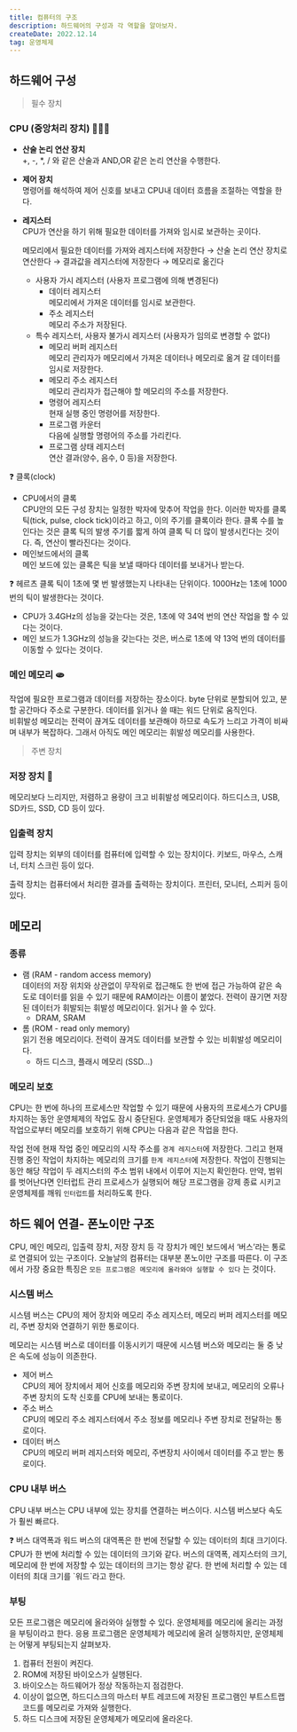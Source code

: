 ```yaml
---
title: 컴퓨터의 구조
description: 하드웨어의 구성과 각 역할을 알아보자.
createDate: 2022.12.14
tag: 운영체제
---
```


## 하드웨어 구성

> 필수 장치

### CPU (중앙처리 장치) 🧑🏻‍🍳

- **산술 논리 연산 장치**  
  +, -, \*, / 와 같은 산술과 AND,OR 같은 논리 연산을 수행한다.
- **제어 장치**  
  명령어를 해석하여 제어 신호를 보내고 CPU내 데이터 흐름을 조절하는 역할을 한다.
- **레지스터**  
  CPU가 연산을 하기 위해 필요한 데이터를 가져와 임시로 보관하는 곳이다.

  메모리에서 필요한 데이터를 가져와 레지스터에 저장한다 → 산술 논리 연산 장치로 연산한다 → 결과값을 레지스터에 저장한다 → 메모리로 옮긴다

  - 사용자 가시 레지스터 (사용자 프로그램에 의해 변경된다)
    - 데이터 레지스터  
      메모리에서 가져온 데이터를 임시로 보관한다.
    - 주소 레지스터  
      메모리 주소가 저장된다.
  - 특수 레지스터, 사용자 불가시 레지스터 (사용자가 임의로 변경할 수 없다)
    - 메모리 버퍼 레지스터  
      메모리 관리자가 메모리에서 가져온 데이터나 메모리로 옮겨 갈 데이터를 임시로 저장한다.
    - 메모리 주소 레지스터  
      메모리 관리자가 접근해야 할 메모리의 주소를 저장한다.
    - 명령어 레지스터  
      현재 실행 중인 명령어를 저장한다.
    - 프로그램 카운터  
      다음에 실행할 명령어의 주소를 가리킨다.
    - 프로그램 상태 레지스터  
      연산 결과(양수, 음수, 0 등)을 저장한다.

<aside>
❓ 클록(clock)

- CPU에서의 클록  
  CPU안의 모든 구성 장치는 일정한 박자에 맞추어 작업을 한다. 이러한 박자를 클록 틱(tick, pulse, clock tick)이라고 하고, 이의 주기를 클록이라 한다. 클록 수를 높인다는 것은 클록 틱의 발생 주기를 짧게 하여 클록 틱 더 많이 발생시킨다는 것이다. 즉, 연산이 빨라진다는 것이다.
- 메인보드에서의 클록  
  메인 보드에 있는 클록은 틱을 보낼 때마다 데이터를 보내거나 받는다.

</aside>

<aside>
❓ 헤르츠  
클록 틱이 1초에 몇 번 발생했는지 나타내는 단위이다. 1000Hz는 1초에 1000번의 틱이 발생한다는 것이다.

- CPU가 3.4GHz의 성능을 갖는다는 것은, 1초에 약 34억 번의 연산 작업을 할 수 있다는 것이다.
- 메인 보드가 1.3GHz의 성능을 갖는다는 것은, 버스로 1초에 약 13억 번의 데이터를 이동할 수 있다는 것이다.

</aside>

### 메인 메모리 🫓

작업에 필요한 프로그램과 데이터를 저장하는 장소이다. byte 단위로 분할되어 있고, 분할 공간마다 주소로 구분한다. 데이터를 읽거나 쓸 때는 워드 단위로 움직인다.  
비휘발성 메모리는 전력이 끊겨도 데이터를 보관해야 하므로 속도가 느리고 가격이 비싸며 내부가 복잡하다. 그래서 아직도 메인 메모리는 휘발성 메모리를 사용한다.

> 주변 장치

### 저장 장치 🧺

메모리보다 느리지만, 저렴하고 용량이 크고 비휘발성 메모리이다. 하드디스크, USB, SD카드, SSD, CD 등이 있다.

### 입출력 장치

입력 장치는 외부의 데이터를 컴퓨터에 입력할 수 있는 장치이다. 키보드, 마우스, 스캐너, 터치 스크린 등이 있다.

출력 장치는 컴퓨터에서 처리한 결과를 출력하는 장치이다. 프린터, 모니터, 스피커 등이 있다.

## 메모리

### 종류

- 램 (RAM - random access memory)  
  데이터의 저장 위치와 상관없이 무작위로 접근해도 한 번에 접근 가능하여 같은 속도로 데이터를 읽을 수 있기 때문에 RAM이라는 이름이 붙었다. 전력이 끊기면 저장된 데이터가 휘발되는 휘발성 메모리이다. 읽거나 쓸 수 있다.
  - DRAM, SRAM
- 롬 (ROM - read only memory)  
  읽기 전용 메모리이다. 전력이 끊겨도 데이터를 보관할 수 있는 비휘발성 메모리이다.
  - 하드 디스크, 플래시 메모리 (SSD…)

### 메모리 보호

CPU는 한 번에 하나의 프로세스만 작업할 수 있기 때문에 사용자의 프로세스가 CPU를 차지하는 동안 운영체제의 작업도 잠시 중단된다. 운영체제가 중단되었을 때도 사용자의 작업으로부터 메모리를 보호하기 위해 CPU는 다음과 같은 작업을 한다.

작업 전에 현재 작업 중인 메모리의 시작 주소를 `경계 레지스터`에 저장한다. 그리고 현재 진행 중인 작업이 차지하는 메모리의 크기를 `한계 레지스터`에 저장한다. 작업이 진행되는 동안 해당 작업이 두 레지스터의 주소 범위 내에서 이루어 지는지 확인한다.
만약, 범위를 벗어난다면 인터럽트 관리 프로세스가 실행되어 해당 프로그램을 강제 종료 시키고 운영체제를 깨워 `인터럽트`를 처리하도록 한다.

## 하드 웨어 연결- 폰노이만 구조

CPU, 메인 메모리, 입출력 장치, 저장 장치 등 각 장치가 메인 보드에서 ‘버스’라는 통로로 연결되어 있는 구조이다. 오늘날의 컴퓨터는 대부분 폰노이만 구조를 따른다. 이 구조에서 가장 중요한 특징은 `모든 프로그램은 메모리에 올라와야 실행할 수 있다` 는 것이다.

<Picture src="computer-structure.png" height={450} />

### 시스템 버스

시스템 버스는 CPU의 제어 장치와 메모리 주소 레지스터, 메모리 버퍼 레지스터를 메모리, 주변 장치와 연결하기 위한 통로이다.

메모리는 시스템 버스로 데이터를 이동시키기 때문에 시스템 버스와 메모리는 둘 중 낮은 속도에 성능이 의존한다.

- 제어 버스  
  CPU의 제어 장치에서 제어 신호를 메모리와 주변 장치에 보내고, 메모리의 오류나 주변 장치의 도착 신호를 CPU에 보내는 통로이다.
- 주소 버스  
  CPU의 메모리 주소 레지스터에서 주소 정보를 메모리나 주변 장치로 전달하는 통로이다.
- 데이터 버스  
  CPU의 메모리 버퍼 레지스터와 메모리, 주변장치 사이에서 데이터를 주고 받는 통로이다.

### CPU 내부 버스

CPU 내부 버스는 CPU 내부에 있는 장치를 연결하는 버스이다. 시스템 버스보다 속도가 훨씬 빠르다.

<aside>
❓ 버스 대역폭과 워드  
버스의 대역폭은 한 번에 전달할 수 있는 데이터의 최대 크기이다. CPU가 한 번에 처리할 수 있는 데이터의 크기와 같다. 버스의 대역폭, 레지스터의 크기, 메모리에 한 번에 저장할 수 있는 데이터의 크기는 항상 같다. 한 번에 처리할 수 있는 데이터의 최대 크기를 `워드`라고 한다.

</aside>

### 부팅

모든 프로그램은 메모리에 올라와야 실행할 수 있다. 운영체제를 메모리에 올리는 과정을 부팅이라고 한다. 응용 프로그램은 운영체제가 메모리에 올려 실행하지만, 운영체제는 어떻게 부팅되는지 살펴보자.

1. 컴퓨터 전원이 켜진다.
2. ROM에 저장된 바이오스가 실행된다.
3. 바이오스는 하드웨어가 정상 작동하는지 점검한다.
4. 이상이 없으면, 하드디스크의 마스터 부트 레코드에 저장된 프로그램인 부트스트랩 코드를 메모리로 가져와 실행한다.
5. 하드 디스크에 저장된 운영체제가 메모리에 올라온다.
